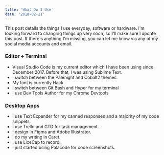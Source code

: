 ```yaml
---
title: 'What Do I Use'
date: '2018-02-21'
---
```


This post details the things I use everyday, software or hardware. I'm looking forward to changing things up very soon, so I'll make sure I update this post. If there's anything I'm missing, you can let me know via any of my social media accounts and email.

### Editor + Terminal

- Visual Studio Code is my current editor which I have been using since December 2017. Before that, I was using Sublime Text.
- I switch between the Palenight and Cobalt2 themes.
- My font is currently Hack
- I switch between Git Bash and Hyper for my
  terminal
- I use Dev Tools Author for my Chrome Devtools

### Desktop Apps

- I use Text Expander for my canned responses and a majority of my code snippets.
- I use Trello and GTD for task management.
- I design in Figma and Adobe Illustrator.
- I do my writing in Caret.
- I use LiceCap to record.
- I just started using Polacode for code screenshots.
